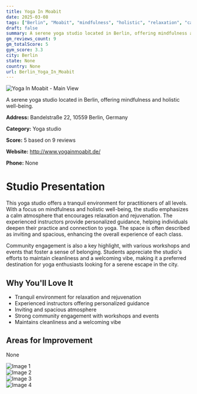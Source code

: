 ```yaml
---
title: Yoga In Moabit
date: 2025-03-08
tags: ["Berlin", "Moabit", "mindfulness", "holistic", "relaxation", "calm atmosphere", "spacious", "Berlin"]  
draft: false
summary: A serene yoga studio located in Berlin, offering mindfulness and holistic well-being.
gm_reviews_count: 9
gm_totalScore: 5
gym_score: 3.3
city: Berlin
state: None
country: None
url: Berlin_Yoga_In_Moabit
---
```


<div className="aspect-[16/9] relative my-8">
  <img 
    src="https://lh5.googleusercontent.com/p/AF1QipNIq-wttEIvgPy6dXJi9xM-nnvJyxey2Gs_Jlyz=w1920-h1080-k-no"
    alt="Yoga In Moabit - Main View"
    className="object-cover absolute inset-0 w-full h-full rounded-lg"
  />
</div>

A serene yoga studio located in Berlin, offering mindfulness and holistic well-being.

**Address:** Bandelstraße 22, 10559 Berlin, Germany

**Category:** Yoga studio

**Score:** 5 based on 9 reviews

**Website:** http://www.yogainmoabit.de/

**Phone:** None

# Studio Presentation

This yoga studio offers a tranquil environment for practitioners of all levels. With a focus on mindfulness and holistic well-being, the studio emphasizes a calm atmosphere that encourages relaxation and rejuvenation. The experienced instructors provide personalized guidance, helping individuals deepen their practice and connection to yoga. The space is often described as inviting and spacious, enhancing the overall experience of each class.

Community engagement is also a key highlight, with various workshops and events that foster a sense of belonging. Students appreciate the studio's efforts to maintain cleanliness and a welcoming vibe, making it a preferred destination for yoga enthusiasts looking for a serene escape in the city.

## Why You'll Love It

- Tranquil environment for relaxation and rejuvenation
- Experienced instructors offering personalized guidance
- Inviting and spacious atmosphere
- Strong community engagement with workshops and events
- Maintains cleanliness and a welcoming vibe

## Areas for Improvement

None

<div className="grid grid-cols-1 xl:grid-cols-2 gap-4 my-8">
<div className="aspect-[4/3] relative"><img src="https://lh5.googleusercontent.com/p/AF1QipOnIPxZi7iTN6oMN-cl32kKTnSZPEHxKFHNj82V=w1920-h1080-k-no" alt="Image 1" className="object-cover absolute inset-0 w-full h-full rounded-lg" /></div>
<div className="aspect-[4/3] relative"><img src="https://lh5.googleusercontent.com/p/AF1QipNe-y3zMZ7KY-Z6SZpy9iq-dFvmxF7wzQPfd5UE=w1920-h1080-k-no" alt="Image 2" className="object-cover absolute inset-0 w-full h-full rounded-lg" /></div>
<div className="aspect-[4/3] relative"><img src="https://lh5.googleusercontent.com/p/AF1QipPoQJyKkyBu2-qPqoN6phcw802696kkaI-d_hly=w1920-h1080-k-no" alt="Image 3" className="object-cover absolute inset-0 w-full h-full rounded-lg" /></div>
<div className="aspect-[4/3] relative"><img src="https://lh5.googleusercontent.com/p/AF1QipPb9n0OTzBQFtnVqAWwnPwC6nTNnx9WVDI8hwak=w1920-h1080-k-no" alt="Image 4" className="object-cover absolute inset-0 w-full h-full rounded-lg" /></div>
</div>